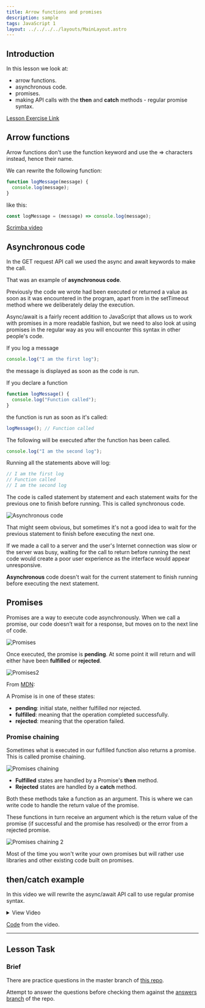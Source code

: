 ```yaml
---
title: Arrow functions and promises
description: sample
tags: JavaScript 1
layout: ../../../../layouts/MainLayout.astro
---
```


## Introduction

In this lesson we look at:

- arrow functions.
- asynchronous code.
- promises.
- making API calls with the **then** and **catch** methods - regular promise syntax.

[Lesson Exercise Link](https://classroom.github.com/a/POHylKQK)

## Arrow functions

Arrow functions don't use the function keyword and use the => characters instead, hence their name.

We can rewrite the following function:

```js
function logMessage(message) {
  console.log(message);
}
```

like this:

```js
const logMessage = (message) => console.log(message);
```

[Scrimba video](https://scrimba.com/c/cg29pns6)

## Asynchronous code

In the GET request API call we used the async and await keywords to make the call.

That was an example of **asynchronous code**.

Previously the code we wrote had been executed or returned a value as soon as it was encountered in the program, apart from in the setTimeout method where we deliberately delay the execution.

Async/await is a fairly recent addition to JavaScript that allows us to work with promises in a more readable fashion, but we need to also look at using promises in the regular way as you will encounter this syntax in other people's code.

If you log a message

```js
console.log("I am the first log");
```

the message is displayed as soon as the code is run.

If you declare a function

```js
function logMessage() {
  console.log("Function called");
}
```

the function is run as soon as it's called:

```js
logMessage(); // Function called
```

The following will be executed after the function has been called.

```js
console.log("I am the second log");
```

Running all the statements above will log:

```js
// I am the first log
// Function called
// I am the second log
```

The code is called statement by statement and each statement waits for the previous one to finish before running. This is called synchronous code.

![Asynchronous code](/images/js/3-3-asyncode.png)

That might seem obvious, but sometimes it's not a good idea to wait for the previous statement to finish before executing the next one.

If we made a call to a server and the user's Internet connection was slow or the server was busy, waiting for the call to return before running the next code would create a poor user experience as the interface would appear unresponsive.

**Asynchronous** code doesn't wait for the current statement to finish running before executing the next statement.

## Promises

Promises are a way to execute code asynchronously. When we call a promise, our code doesn’t wait for a response, but moves on to the next line of code.

![Promises](/images/js/3-3-promises.png)

Once executed, the promise is **pending**. At some point it will return and will either have been **fulfilled** or **rejected**.

![Promises2](/images/js/3-3-promises2.png)

From [MDN](https://developer.mozilla.org/en-US/docs/Web/JavaScript/Reference/Global_Objects/Promise):

A Promise is in one of these states:

- **pending**: initial state, neither fulfilled nor rejected.
- **fulfilled**: meaning that the operation completed successfully.
- **rejected**: meaning that the operation failed.

### Promise chaining

Sometimes what is executed in our fulfilled function also returns a promise. This is called promise chaining.

![Promises chaining](/images/js/3-3-promisechaining.png)

- **Fulfilled** states are handled by a Promise's **then** method.
- **Rejected** states are handled by a **catch** method.

Both these methods take a function as an argument. This is where we can write code to handle the return value of the promise.

These functions in turn receive an argument which is the return value of the promise (if successful and the promise has resolved) or the error from a rejected promise.

![Promises chaining 2](/images/js/3-3-promisechaining2.png)

Most of the time you won't write your own promises but will rather use libraries and other existing code built on promises.

## then/catch example

In this video we will rewrite the async/await API call to use regular promise syntax.

<details>
  <summary>View Video</summary>
  <iframe
    src="https://player.vimeo.com/video/450776515?h=1adda6b1fd&amp;badge=0&amp;autopause=0&amp;player_id=0&amp;app_id=58479"
    width="2560"
    height="1080"
    frameborder="0"
    allow="autoplay; fullscreen; picture-in-picture"
    allowfullscreen
    title="GET request with regular promises"
  ></iframe>
</details>

[Code](https://github.com/NoroffFEU/get-request-with-regular-promise-syntax) from the video.

---

## Lesson Task

### Brief

There are practice questions in the master branch of [this repo](https://github.com/NoroffFEU/lesson-task-js1-module3-lesson3).

Attempt to answer the questions before checking them against the [answers branch](https://github.com/NoroffFEU/lesson-task-js1-module3-lesson3/tree/answers) of the repo.
